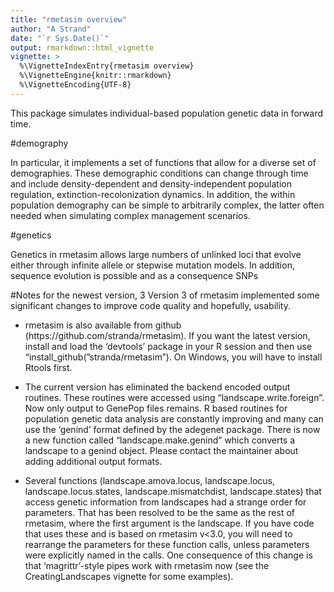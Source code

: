 ```yaml
---
title: "rmetasim overview"
author: "A Strand"
date: "`r Sys.Date()`"
output: rmarkdown::html_vignette
vignette: >
  %\VignetteIndexEntry{rmetasim overview}
  %\VignetteEngine{knitr::rmarkdown}
  %\VignetteEncoding{UTF-8}
---
```


This package simulates individual-based population genetic data in
forward time. 


#demography


In particular, it implements a set of functions that allow for a
diverse set of demographies. These demographic conditions can change
through time and include density-dependent and density-independent
population regulation, extinction-recolonization dynamics.  In
addition, the within population demography can be simple to
arbitrarily complex, the latter often needed when simulating complex
management scenarios.

#genetics

Genetics in rmetasim allows large numbers of unlinked loci that evolve
either through infinite allele or stepwise mutation models.  In
addition, sequence evolution is possible and as a consequence SNPs

#Notes for the newest version, 3
Version 3 of rmetasim implemented some significant changes to improve
code quality and hopefully, usability.

  * rmetasim is also available from github
    (https://github.com/stranda/rmetasim).  If you want the latest
    version, install and load the 'devtools' package in your R session and then
	use "install_github("stranda/rmetasim").  On Windows, you will have to install Rtools first. 
  * The current version has eliminated the backend encoded output
  routines.  These routines were accessed using
  "landscape.write.foreign".  Now only output to GenePop files
  remains.  R based routines for population genetic data analysis are
  constantly improving and many can use the 'genind' format defined by
  the adegenet package.  There is now a new function called
  "landscape.make.genind" which converts a landscape to a genind
  object.  Please contact the maintainer about adding additional
  output formats.

  * Several functions (landscape.amova.locus, landscape.locus,
  landscape.locus.states, landscape.mismatchdist, landscape.states)
  that access genetic information from landscapes had a strange order
  for parameters.  That has been resolved to be the same as the rest
  of rmetasim, where the first argument is the landscape.  If you have
  code that uses these and is based on rmetasim v<3.0, you will need
  to rearrange the parameters for these function calls, unless
  parameters were explicitly named in the calls.
  One consequence of this change is that 'magrittr'-style pipes work with rmetasim now (see the CreatingLandscapes vignette for some examples).  
